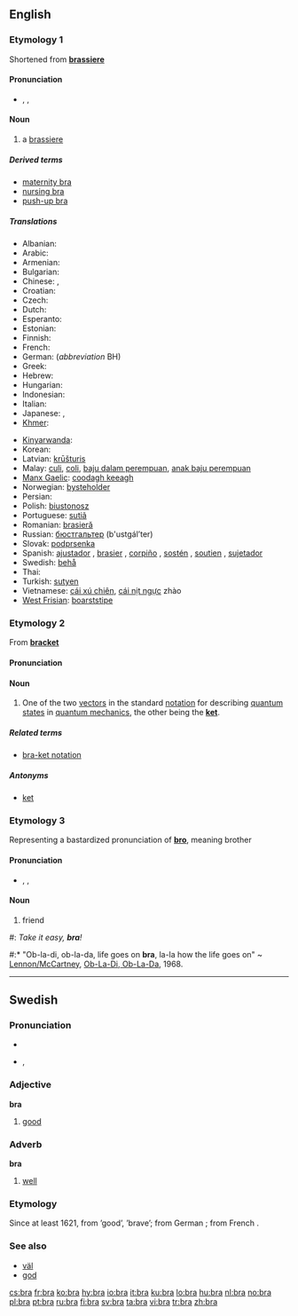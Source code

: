 ==English==

===Etymology 1===
Shortened from '''[[brassiere]]'''

====Pronunciation====
* {{enPR|brä}}, {{IPA|/brɑː/}}, {{SAMPA|/brA:/}}
*: {{rhymes|ɑː}}

====Noun====
{{wikipedia|Brassiere}}
{{en-noun}}

# a [[brassiere]]

=====Derived terms=====
* [[maternity bra]]
* [[nursing bra]]
* [[push-up bra]]

=====Translations=====
{{trans-top|brassiere}}
* Albanian: {{t-|sq|gjimbajtëse}} {{f}}
* Arabic: {{t-|ar|حمالة صدر|tr=ħammá:la ʂadr}} {{m}}
* Armenian: {{t-|hy|կրծկալ|tr=krtskal}}
* Bulgarian: {{t-|bg|сутиен|tr=sutien|m}}
* Chinese: {{t-|zh|奶罩|tr=nǎizhào}}, {{t-|zh|胸罩|tr=xiōngzhào}}
* Croatian: {{t-|hr|grudnjak}}
* Czech: {{t-|cs|podprsenka|f}}
* Dutch: {{t-|nl|bustenhouder|m}}
* Esperanto: {{t-|eo|mamzono}}<!--this belongs in the entry for the Esperanto word, not here: (literally: breast belt)-->
* Estonian: {{t-|et|rinnahoidja}}
* Finnish: {{t-|fi|rintaliivit|p}}
* French: {{t-|fr|soutien-gorge|m}}
* German: {{t-|de|Büstenhalter|m}} (''abbreviation'' BH)
* Greek: {{t-|el|σουτιέν|tr=soutién|sc=Grek|n}}
* Hebrew: {{t-|he|חזייה|tr=khaziya|f}}
* Hungarian: {{t-|hu|melltartó}}
* Indonesian: {{t-|id|kutang}}
* Italian: {{t-|it|reggipetto|m}}
* Japanese: {{t-|ja|ブラ|tr=bura}}, {{t-|ja|ブラジャー|tr=burajā}}
* [[Khmer]]: {{t-|khm|ឤវទនាប់|tr=aow dtroh-noep}}
{{trans-mid}}
* [[Kinyarwanda]]: {{t-|kin|isutiye}}
* Korean: {{t-|ko|브래지어|tr=beuraejieo}}
* Latvian: [[krūšturis]]
* Malay: [[culi]], [[coli]], [[baju dalam perempuan]], [[anak baju perempuan]]
* [[Manx Gaelic]]: [[coodagh keeagh]]
* Norwegian: [[bysteholder]]
* Persian: {{t-|fa|پستان بند|tr=pestan band}}
* Polish: [[biustonosz]] {{m}}
* Portuguese: [[sutiã]]
* Romanian: [[brasieră]]
* Russian: [[бюстгальтер]] (b'ustgál’ter) {{m}}
* Slovak: [[podprsenka]] {{f}}
* Spanish: [[ajustador]] {{m}} {{italbrac|Cuba}}, [[brasier]] {{m}} {{italbrac|Central America|Colombia|Dominican Republic|Mexico|Puerto Rico}}, [[corpiño]] {{m}} {{italbrac|Argentina|Paraguay|Uruguay}}, [[sostén]] {{m}} {{italbrac|now especially Bolivia|Chile|Ecuador|Venezuela}},  [[soutien]] {{m}} {{italbrac|Uruguay}}, [[sujetador]] {{m}} {{italbrac|Spain}}
* Swedish: [[behå]]
* Thai: {{t-|th|เครื่องยกทรง|tr=kheerìì'ongyôkthrong}}
* Turkish: [[sutyen]]
* Vietnamese: [[cái xú chiên]], [[cái nịt ngực]] zhào
* [[West Frisian]]: [[boarststipe]]
{{trans-bottom}}

===Etymology 2===
From '''[[bracket]]'''

====Pronunciation====
{{rfp|If this has the same pronunciation as etymology 1, then remove this section and move the other pronunciation section above the "Etymology 1" header and change it to level 3}}

====Noun====
{{wikipedia|Bra-ket_notation}}
{{en-noun}}

# {{physics}} One of the two [[vector]]s in the standard [[notation]] for describing [[quantum state]]s in [[quantum mechanics]], the other being the '''[[ket]]'''.

=====Related terms=====
* [[bra-ket notation]]

=====Antonyms=====
* [[ket]]

===Etymology 3===
Representing a bastardized pronunciation of '''[[bro]]''', meaning brother

====Pronunciation====
* {{enPR|brä}}, {{IPA|/brɑː/}}, {{SAMPA|/brA:/}}
{{rhymes|-ɑː}}

====Noun====
{{en-noun}}

# {{slang}} friend<!--, used in lieu of the cockney or Australian "mate", also thought to be a bastardization of "bro," which is short for brother-->
<!--One (grammatically correct) example is sufficient: #: ''Wha'ppening '''bra'''?''-->
#: ''Take it easy, '''bra'''!''
#:* "Ob-la-di, ob-la-da, life goes on '''bra''', la-la how the life goes on" ~ [[w:Lennon/McCartney|Lennon/McCartney]], [[w:Ob-La-Di,_Ob-La-Da|Ob-La-Di, Ob-La-Da]], 1968.

----

==Swedish==
{{sv-adj-irreg|bra|bra|bra|bra|bra|bättre|bäste|bästa|bästa|bäst}}

===Pronunciation===
* {{audio|Sv-bra.ogg|audio}}
* {{IPA|/brɑː/|lang=sv}}, {{SAMPA|/brA:/}}

===Adjective===
'''bra'''

# [[good]]

===Adverb===
{{sv-adv-irreg|bra|bättre|bäst}}
'''bra'''

# [[well]]

===Etymology===
Since at least 1621, from ''{{term|braf|lang=sv}}'' ’good’, ’brave’; from German ''{{term|brav|lang=de}}''; from French ''{{term|brave|lang=fr}}''.

===See also===
* [[väl]]
* [[god]]

[[cs:bra]]
[[fr:bra]]
[[ko:bra]]
[[hy:bra]]
[[io:bra]]
[[it:bra]]
[[ku:bra]]
[[lo:bra]]
[[hu:bra]]
[[nl:bra]]
[[no:bra]]
[[pl:bra]]
[[pt:bra]]
[[ru:bra]]
[[fi:bra]]
[[sv:bra]]
[[ta:bra]]
[[vi:bra]]
[[tr:bra]]
[[zh:bra]]
